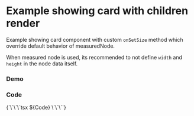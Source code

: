 

<Meta of={Stories} />

# Example showing card with children render 
Example showing card component with custom `onSetSize` method which override default behavior of measuredNode.

When measured node is used, its recommended to not define `width` and `height` in the node data itself.
### Demo
<Canvas of={Stories.Default} />

### Code
<Markdown>
{`\`\`\`tsx
${Code}
\`\`\``}
</Markdown>






